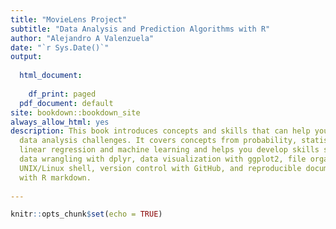```yaml
---
title: "MovieLens Project"
subtitle: "Data Analysis and Prediction Algorithms with R"
author: "Alejandro A Valenzuela"
date: "`r Sys.Date()`"
output:
  
  html_document:
    
    df_print: paged
  pdf_document: default
site: bookdown::bookdown_site
always_allow_html: yes  
description: This book introduces concepts and skills that can help you tackle real-world
  data analysis challenges. It covers concepts from probability, statistical inference,
  linear regression and machine learning and helps you develop skills such as R programming,
  data wrangling with dplyr, data visualization with ggplot2, file organization with
  UNIX/Linux shell, version control with GitHub, and reproducible document preparation
  with R markdown.
  
---
```


```r
knitr::opts_chunk$set(echo = TRUE)
```
